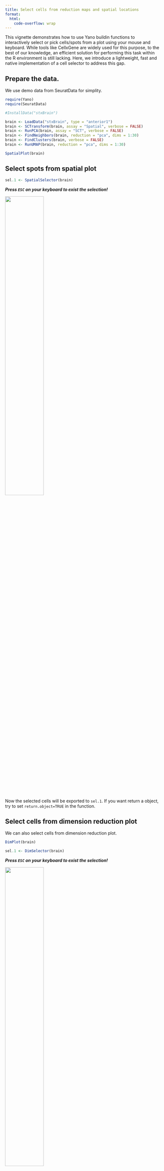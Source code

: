 ```yaml
---
title: Select cells from reduction maps and spatial locations
format:
  html:
    code-overflow: wrap
---
```


This vignette demonstrates how to use Yano buildin functions to interactively select or pick cells/spots from a plot using your mouse and keyboard. While tools like CellxGene are widely used for this purpose, to the best of our knowledge, an efficient solution for performing this task within the R environment is still lacking. Here, we introduce a lightweight, fast and native implementation of a cell selector to address this gap.

## Prepare the data.
We use demo data from SeuratData for simplity.

```r
require(Yano)
require(SeuratData)

#InstallData("stxBrain")

brain <- LoadData("stxBrain", type = "anterior1")
brain <- SCTransform(brain, assay = "Spatial", verbose = FALSE)
brain <- RunPCA(brain, assay = "SCT", verbose = FALSE)
brain <- FindNeighbors(brain, reduction = "pca", dims = 1:30)
brain <- FindClusters(brain, verbose = FALSE)
brain <- RunUMAP(brain, reduction = "pca", dims = 1:30)

SpatialPlot(brain)
```

## Select spots from spatial plot
```r
sel.1 <- SpatialSelector(brain)
```
***Press `ESC` on your keyboard to exist the selection!***

![](spatial_selector.gif){width=50%}


Now the selected cells will be exported to `sel.1`. If you want return a object, try to set `return.object=TRUE` in the function.


## Select cells from dimension reduction plot

We can also select cells from dimension reduction plot.
```r
DimPlot(brain)
```

```r
sel.1 <- DimSelector(brain)
```

***Press `ESC` on your keyboard to exist the selection!***

![](dim_selector.gif){width=50%}

## Select cells based on a feature expression
```r
FeaturePlot(brain, features = c('Ttr'), order=TRUE)
```

```r
FeatureSelector(brain, feature = c('Ttr'), order=TRUE)
```

Please note in `FeatureSelector()` only one feature is support at each selection. Therefore, I designed the parameter `feature` instead of orignal `features` here.

![](feature_selector.gif){width=50%}


## Select cells from Image-based spatial data

Here we will use 10x Genomics Xenium data, generated from [Seurat's tutorial](https://satijalab.org/seurat/articles/seurat5_spatial_vignette_2).
```r
xenium.obj <- readRDS("xenium.rds")
ImageDimPlot(xenium.obj, border.color = "white", border.size = 0.1, cols = "polychrome")
```

```r
ImageDimSelector(xenium.obj, border.color = "white", border.size = 0.1)
```
![](image_selector.gif){width=80%}


## Generate 2D concave hull of selected region

In spatial transcriptomics, it is sometimes necessary to manually define capsule or membrane regions, as these areas are often thin, mixed with neighboring cells, and difficult to identify accurately. Manually specifying these regions can be beneficial for downstream analyses, where precise spatial organization of cells is critical for understanding tissue architecture and functional gradients.

```r
sel <- SpatialConcaveHull(brain)
```

![](concave_selector.gif){width=50%}


## Questions?

If you have any questions regarding this vignette, the usage of Yano or suggestions, please feel free to report them through the [discussion forum](https://github.com/shiquan/Yano/discussions).


```r
sessionInfo()
```

